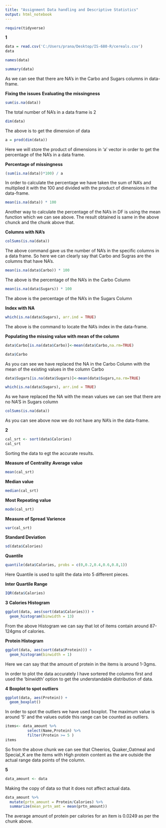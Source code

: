 ```yaml
---
title: "Assignment Data handling and Descriptive Statistics"
output: html_notebook
---
```


```r
require(tidyverse)
```
**1**

```r
data = read.csv('C:/Users/prana/Desktop/IS-680-R/cereals.csv')
data
```


```r
names(data)
```

```r
summary(data)
```
As we can see that there are NA's in the Carbo and Sugars columns in data-frame. 


**Fixing the issues**
**Evaluating the missingness**
```r
sum(is.na(data))
```
The total number of NA's in a data frame is 2 

```r
dim(data)
```
The above is to get the dimension of data

```r
a = prod(dim(data))
```
Here we will store the product of dimensions in 'a' vector in order to get the percentage of the NA's in a data frame.


**Percentage of missingness**
```r
(sum(is.na(data))*100) / a
```
In order to calculate the percentage we have taken the sum of NA's and multiplied it with the 100 and divided with the product of dimensions in the data-frame.


```r
mean(is.na(data)) * 100
```
Another way to calculate the percentage of the NA's in DF is using the mean function which we can see above. The result obtained is same in the above chunck and the chunk above that.

**Columns with NA's**
```r
colSums(is.na(data))
```
The above command gave us the number of NA's in the specific columns in a data frame. So here we can clearly say that Carbo and Sugras are the columns that have NA's.


```r
mean(is.na(data$Carbo)) * 100
```
The above is the percentage of the NA's in the Carbo Column

```r
mean(is.na(data$Sugars)) * 100
```
The above is the percentage of the NA's in the Sugars Column


**Index with NA**
```r
which(is.na(data$Sugars), arr.ind = TRUE)
```
The above is the command to locate the NA's index in the data-frame. 


**Populating the missing value with mean of the column**
```r
data$Carbo[is.na(data$Carbo)]<-mean(data$Carbo,na.rm=TRUE)
```


```r
data$Carbo
```
As you can see we have replaced the NA in the Carbo Column with the mean of the existing values in the column Carbo

```r
data$Sugars[is.na(data$Sugars)]<-mean(data$Sugars,na.rm=TRUE)
```

```r
which(is.na(data$Sugars), arr.ind = TRUE)
```
As we have replaced the NA with the mean values we can see that there are no NA'S in Sugars column

```r
colSums(is.na(data))
```
As you can see above now we do not have any NA's in the data-frame.


**2**

```r
cal_srt <- sort(data$Calories)
cal_srt
```
Sorting the data to egt the accurate results.

**Measure of Centrality**
**Average value**
```r
mean(cal_srt)
```
**Median value**
```r
median(cal_srt)
```

**Most Repeating value**
```r
mode(cal_srt)
```

**Measure of Spread**
**Varience**
```r
var(cal_srt)
```

**Standard Deviation**
```r
sd(data$Calories)
```

**Quantile**
```r
quantile(data$Calories, probs = c(0,0.2,0.4,0.6,0.8,1))
```
Here Quantile is used to split the data into 5 different pieces.

**Inter Quartile Range**
```r
IQR(data$Calories)
```


**3**
**Calories Histogram**
```r
ggplot(data, aes(sort(data$Calories))) +
  geom_histogram(binwidth = 13)
```
From the above Histogram we can say that lot of items contain around 87-124gms of calories.

**Protein Histogram**
```r
ggplot(data, aes(sort(data$Protein))) +
  geom_histogram(binwidth = 1)
```
Here we can say that the amount of protein in the items is around 1-3gms.

In order to plot the data accurately I have sortered the columns first and used the 'binwidth' option to get the understandable distribution of data.

**4**
**Boxplot to spot outliers**
```r
ggplot(data, aes(Protein)) +
  geom_boxplot()
```
In order to spot the outliers we have used boxplot. The maximum value is around '5' and the values outide this range can be counted as outliers.

```r
items<- data_amount %>%
          select(Name,Protein) %>%
          filter(Protein >= 5 )
items
```
So from the above chunk we can see that Cheerios, Quaker_Oatmeal and Special_K are the items with High protein content as the are outside the actual range data points of the column.


**5**
```r
data_amount <- data
```
Making the copy of data so that it does not affect actual data.

```r
data_amount %>%
  mutate(prtn_amount = Protein/Calories) %>%
  summarize(mean_prtn_amt = mean(prtn_amount))
```
The average amount of protein per calories for an item is 0.0249 as per the chunk above.




